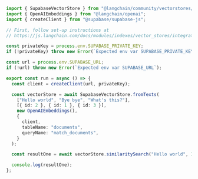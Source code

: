 ```typescript
import { SupabaseVectorStore } from "@langchain/community/vectorstores/supabase";
import { OpenAIEmbeddings } from "@langchain/openai";
import { createClient } from "@supabase/supabase-js";

// First, follow set-up instructions at
// https://js.langchain.com/docs/modules/indexes/vector_stores/integrations/supabase

const privateKey = process.env.SUPABASE_PRIVATE_KEY;
if (!privateKey) throw new Error(`Expected env var SUPABASE_PRIVATE_KEY`);

const url = process.env.SUPABASE_URL;
if (!url) throw new Error(`Expected env var SUPABASE_URL`);

export const run = async () => {
  const client = createClient(url, privateKey);

  const vectorStore = await SupabaseVectorStore.fromTexts(
    ["Hello world", "Bye bye", "What's this?"],
    [{ id: 2 }, { id: 1 }, { id: 3 }],
    new OpenAIEmbeddings(),
    {
      client,
      tableName: "documents",
      queryName: "match_documents",
    }
  );

  const resultOne = await vectorStore.similaritySearch("Hello world", 1);

  console.log(resultOne);
};
```